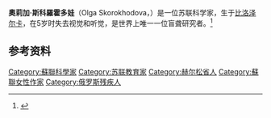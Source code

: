 {{expand|time=2017-03-08T17:27:10+00:00}}
{{refimprove|time=2017-03-08T17:27:10+00:00}}
'''奧莉加·斯科羅霍多娃'''（Olga Skorokhodova，{{bd|1911年|5月24日|1982年|5月7日}}）是一位苏联科学家，生于[[比洛泽尔卡|比洛泽尔卡]]，在5岁时失去视觉和听觉，是世界上唯一一位盲聋研究者。<ref>{{Cite journal|last=|first=|year=March 1974|title=How I perceive the world around me|url=http://unesdoc.unesco.org/images/0007/000748/074869eo.pdf|journal=[[The_UNESCO_Courier|The UNESCO Courier]]|volume=|pages=10|via=|access-date=2020-06-30|archive-date=2017-01-31|archive-url=https://web.archive.org/web/20170131201106/http://unesdoc.unesco.org/images/0007/000748/074869eo.pdf|dead-url=no}}</ref>

==参考资料==
{{reflist}}

[[Category:蘇聯科學家|Category:蘇聯科學家]]
[[Category:苏联教育家|Category:苏联教育家]]
[[Category:赫尔松省人|Category:赫尔松省人]]
[[Category:蘇聯女性作家|Category:蘇聯女性作家]]
[[Category:俄罗斯残疾人|Category:俄罗斯残疾人]]